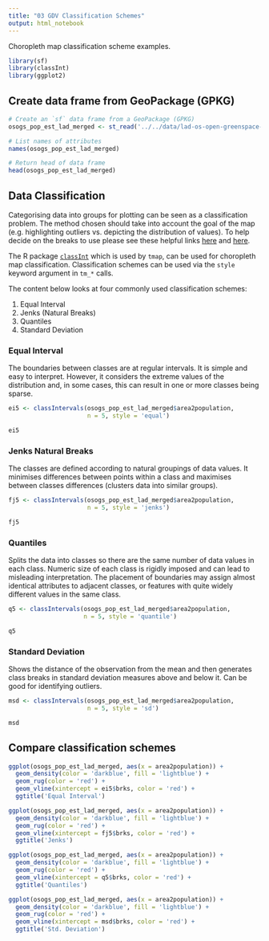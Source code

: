 ```yaml
---
title: "03 GDV Classification Schemes"
output: html_notebook
---
```


Choropleth map classification scheme examples.

```r
library(sf)
library(classInt)
library(ggplot2)
```

## Create data frame from GeoPackage (GPKG)

```r
# Create an `sf` data frame from a GeoPackage (GPKG)
osogs_pop_est_lad_merged <- st_read('../../data/lad-os-open-greenspace-area-per-head.gpkg')
```

```r
# List names of attributes
names(osogs_pop_est_lad_merged)
```

```r
# Return head of data frame
head(osogs_pop_est_lad_merged)
```

## Data Classification

Categorising data into groups for plotting can be seen as a classification
problem. The method chosen should take into account the goal of the map (e.g.
highlighting outliers vs. depicting the distribution of values). To help
decide on the breaks to use please see these helpful links 
[here](https://censusgis.wordpress.com/students/lesson-5-visualisation-cartographic-practice/)
and [here](https://gisgeography.com/choropleth-maps-data-classification/).

The R package [`classInt`](https://r-spatial.github.io/classInt/index.html)
which is used by `tmap`, can be used for choropleth map classification.
Classification schemes can be used via the `style` keyword argument in `tm_*`
calls.

The content below looks at four commonly used classification schemes:

1. Equal Interval
2. Jenks (Natural Breaks)
3. Quantiles
4. Standard Deviation

### Equal Interval

The boundaries between classes are at regular intervals. It is simple and easy
to interpret. However, it considers the extreme values of the distribution
and, in some cases, this can result in one or more classes being sparse.

```r
ei5 <- classIntervals(osogs_pop_est_lad_merged$area2population, 
                      n = 5, style = 'equal')

ei5
```

### Jenks Natural Breaks

The classes are defined according to natural groupings of data values. It
minimises differences between points within a class and maximises between
classes differences (clusters data into similar groups).

```r
fj5 <- classIntervals(osogs_pop_est_lad_merged$area2population, 
                      n = 5, style = 'jenks')

fj5
```

### Quantiles

Splits the data into classes so there are the same number of data values in each
class. Numeric size of each class is rigidly imposed and can lead to misleading
interpretation. The placement of boundaries may assign almost identical
attributes to adjacent classes, or features with quite widely different values
in the same class.

```r
q5 <- classIntervals(osogs_pop_est_lad_merged$area2population, 
                     n = 5, style = 'quantile')

q5
```

### Standard Deviation

Shows the distance of the observation from the mean and then generates class
breaks in standard deviation measures above and below it. Can be good for
identifying outliers.

```r
msd <- classIntervals(osogs_pop_est_lad_merged$area2population, 
                      n = 5, style = 'sd')

msd
```

## Compare classification schemes

```r
ggplot(osogs_pop_est_lad_merged, aes(x = area2population)) +
  geom_density(color = 'darkblue', fill = 'lightblue') + 
  geom_rug(color = 'red') +
  geom_vline(xintercept = ei5$brks, color = 'red') +
  ggtitle('Equal Interval')
```

```r
ggplot(osogs_pop_est_lad_merged, aes(x = area2population)) +
  geom_density(color = 'darkblue', fill = 'lightblue') + 
  geom_rug(color = 'red') +
  geom_vline(xintercept = fj5$brks, color = 'red') +
  ggtitle('Jenks')
```

```r
ggplot(osogs_pop_est_lad_merged, aes(x = area2population)) +
  geom_density(color = 'darkblue', fill = 'lightblue') + 
  geom_rug(color = 'red') +
  geom_vline(xintercept = q5$brks, color = 'red') +
  ggtitle('Quantiles')
```

```r
ggplot(osogs_pop_est_lad_merged, aes(x = area2population)) +
  geom_density(color = 'darkblue', fill = 'lightblue') + 
  geom_rug(color = 'red') +
  geom_vline(xintercept = msd$brks, color = 'red') +
  ggtitle('Std. Deviation')
```

